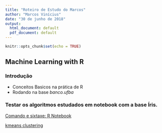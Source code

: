 ```yaml
---
title: "Roteiro de Estudo do Marcos"
author: "Marcos Vinícius"
date: "30 de junho de 2018"
output:
  html_document: default
  pdf_document: default
---
```


```r
knitr::opts_chunk$set(echo = TRUE)
```
## Machine Learning with **R**
### Introdução 

<ul>
<li>Conceitos Basicos na prática de R</li>
<li>Rodando na base _banco.ufba_ </li>
</ul>

### Testar os algoritmos estudados em notebook com a base Íris.

[Comando e sixtaxe: R Notebook](https://bookdown.org/yihui/rmarkdown/notebook.html)

[kmeans clustering](https://uc-r.github.io/kmeans_clustering)